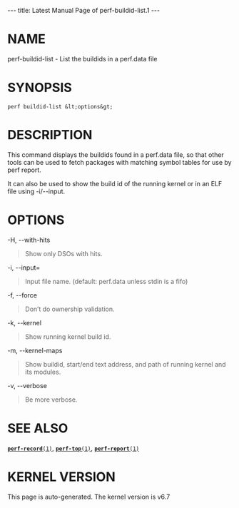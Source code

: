 ---
title: Latest Manual Page of perf-buildid-list.1
---


= NAME =

perf-buildid-list - List the buildids in a perf.data file

= SYNOPSIS =

<pre>perf buildid-list &lt;options&gt;</pre>
= DESCRIPTION =

This command displays the buildids found in a perf.data file, so that other tools can be used to fetch packages with matching symbol tables for use by perf report.

It can also be used to show the build id of the running kernel or in an ELF file using -i/--input.

= OPTIONS =

-H, --with-hits

<blockquote>Show only DSOs with hits.
</blockquote>
-i, --input=

<blockquote>Input file name. (default: perf.data unless stdin is a fifo)
</blockquote>
-f, --force

<blockquote>Don’t do ownership validation.
</blockquote>
-k, --kernel

<blockquote>Show running kernel build id.
</blockquote>
-m, --kernel-maps

<blockquote>Show buildid, start/end text address, and path of running kernel and its modules.
</blockquote>
-v, --verbose

<blockquote>Be more verbose.
</blockquote>
= SEE ALSO =

[[Latest Manual Page of perf-record.1|<tt>'''perf-record'''(1)</tt>]], [[Latest Manual Page of perf-top.1|<tt>'''perf-top'''(1)</tt>]], [[Latest Manual Page of perf-report.1|<tt>'''perf-report'''(1)</tt>]]


= KERNEL VERSION =

This page is auto-generated.  The kernel version is v6.7